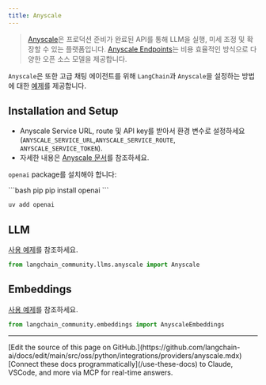 ```yaml
---
title: Anyscale
---
```


>[Anyscale](https://www.anyscale.com)은 프로덕션 준비가 완료된 API를 통해 LLM을 실행, 미세 조정 및 확장할 수 있는 플랫폼입니다.
> [Anyscale Endpoints](https://docs.anyscale.com/endpoints/overview)는 비용 효율적인 방식으로 다양한 오픈 소스 모델을 제공합니다.

`Anyscale`은 또한 고급 채팅 에이전트를 위해 `LangChain`과 `Anyscale`을 설정하는 방법에 대한 [예제](https://docs.anyscale.com/endpoints/model-serving/examples/langchain-integration)를 제공합니다.

## Installation and Setup

- Anyscale Service URL, route 및 API key를 받아서 환경 변수로 설정하세요 (`ANYSCALE_SERVICE_URL`,`ANYSCALE_SERVICE_ROUTE`, `ANYSCALE_SERVICE_TOKEN`).
- 자세한 내용은 [Anyscale 문서](https://www.anyscale.com/get-started)를 참조하세요.

`openai` package를 설치해야 합니다:

<CodeGroup>
```bash pip
pip install openai
```

```bash uv
uv add openai
```
</CodeGroup>

## LLM

[사용 예제](/oss/python/integrations/llms/anyscale)를 참조하세요.

```python
from langchain_community.llms.anyscale import Anyscale
```

## Embeddings

[사용 예제](/oss/python/integrations/text_embedding/anyscale)를 참조하세요.

```python
from langchain_community.embeddings import AnyscaleEmbeddings
```

---

<Callout icon="pen-to-square" iconType="regular">
    [Edit the source of this page on GitHub.](https://github.com/langchain-ai/docs/edit/main/src/oss/python/integrations/providers/anyscale.mdx)
</Callout>
<Tip icon="terminal" iconType="regular">
    [Connect these docs programmatically](/use-these-docs) to Claude, VSCode, and more via MCP for    real-time answers.
</Tip>
